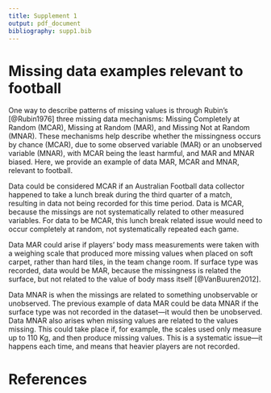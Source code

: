```yaml
---
title: Supplement 1
output: pdf_document
bibliography: supp1.bib
---
```


# Missing data examples relevant to football

One way to describe patterns of missing values is through Rubin's [@Rubin1976]
three missing data mechanisms: Missing Completely at Random (MCAR), Missing at
Random (MAR), and Missing Not at Random (MNAR). These mechanisms help describe
whether the missingness occurs by chance (MCAR), due to some observed variable
(MAR) or an unobserved variable (MNAR), with MCAR being the least harmful, and
MAR and MNAR biased. Here, we provide an example of data MAR, MCAR and MNAR,
relevant to football.

Data could be considered MCAR if an Australian Football data collector happened
to take a lunch break during the third quarter of a match, resulting in data not
being recorded for this time period. Data is MCAR, because the missings are not
systematically related to other measured variables. For data to be MCAR, this lunch break related issue would need to occur completely at random, not systematically repeated each game.

Data MAR could arise if players' body mass measurements were taken with a
weighing scale that produced more missing values when placed on soft carpet,
rather than hard tiles, in the team change room. If surface type was recorded,
data would be MAR, because the missingness is related the surface, but not
related to the value of body mass itself [@VanBuuren2012].

Data MNAR is when the missings are related to something unobservable or unobserved. The previous example of data MAR could be data MNAR if the surface type was not recorded in the dataset---it would then be unobserved. Data MNAR also arises when missing values are related to the values missing. This could take place if, for example, the scales used only measure up to 110 Kg, and then produce missing values. This is a systematic issue---it happens each time, and means that heavier players are not recorded.

# References